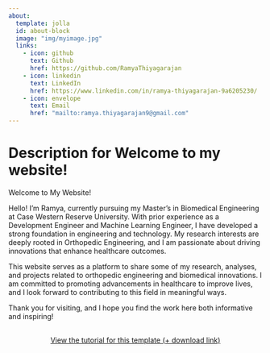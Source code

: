 ```yaml
---
about:
  template: jolla
  id: about-block
  image: "img/myimage.jpg"
  links:
    - icon: github
      text: Github
      href: https://github.com/RamyaThiyagarajan
    - icon: linkedin
      text: LinkedIn
      href: https://www.linkedin.com/in/ramya-thiyagarajan-9a6205230/
    - icon: envelope
      text: Email
      href: "mailto:ramya.thiyagarajan9@gmail.com"  
---
```


::: {#about-block}
:::

# Description for Welcome to my website!

Welcome to My Website!

Hello! I’m Ramya, currently pursuing my Master's in Biomedical Engineering at Case Western Reserve University. With prior experience as a Development Engineer and Machine Learning Engineer, I have developed a strong foundation in engineering and technology. My research interests are deeply rooted in Orthopedic Engineering, and I am passionate about driving innovations that enhance healthcare outcomes.

This website serves as a platform to share some of my research, analyses, and projects related to orthopedic engineering and biomedical innovations. I am committed to promoting advancements in healthcare to improve lives, and I look forward to contributing to this field in meaningful ways.

Thank you for visiting, and I hope you find the work here both informative and inspiring!
```{=html}
<div  style="margin: 30px; text-align: center;">
<a class="btn btn-primary" href="https://www.marvinschmitt.com/blog/website-tutorial-quarto/" role="button" target="_blank" style="padding: 15px 30px;">View the tutorial for this template (+ download link)</a>
</div>
```

